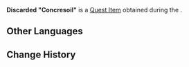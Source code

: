 {{Item Infobox
|id           = 101915
|image        = Item Parcel.png
|type         = Quest Items
|description  = "Concresoil" of poor quality. It looks to be in terrible condition...
|source1      = [[The Other Applications of Concresoil]]
}}
'''Discarded "Concresoil"''' is a [[Quest Item]] obtained during the {{Quest|The Other Applications of Concresoil}}.
<!--
==Location==
<gallery>

</gallery>
-->
==Other Languages==
{{Other Languages
|default_hidden = 1
|en      = Discarded "Concresoil"
|zhs     = 废弃的「凝成泥土」
|zhs_rm  = Fèiqì de "Níngchéng Nítǔ"
|zht     = 廢棄的「凝成泥土」
|zht_rm  = Fèiqì de "Níngchéng Nítǔ"
|ja      = 廃棄された「セメン土」
|ja_rm   = Haiki Sareta "Semen-tsuchi"{{Assumed}}
|ko      = 폐기된 「젤리 진흙」
|es      = Lodomento desechado
|fr      = Polyterre abandonnée
|ru      = Выброшенный «глинобетон»
|th      = "ดินโคลนอัดแน่น" ที่ถูกทอดทิ้ง
|th_rm   = 
|vi      = "Đất Cứng" Bỏ Đi
|de      = Verworfener „verdichteter Lehm“
|id      = "Tanah Beton" yang Dibuang
|pt      = Barro Misto Descartado
|tr      = Iskarta "Killi Toprak"
|it      = Cementerra scartata
}}

==Change History==
{{Change History|3.0}}